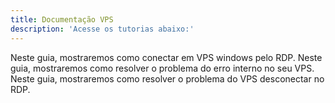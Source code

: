 ---
title: Documentação VPS
description: 'Acesse os tutorias abaixo:'
---

<Card title="Como conectar em VPS windows" icon="square-1" href="/vps/como-conectar-vps-windows">
  Neste guia, mostraremos como conectar em VPS windows pelo RDP.
</Card>

<Card title="Como resolver o problema do erro interno" icon="square-2" href="/vps/erro-interno">
  Neste guia, mostraremos como resolver o problema do erro interno no seu VPS.
</Card>

<Card title="Como resolver o problema do VPS desconectar no RDP" icon="square-3" href="/vps/vps-desconectar-no-rdp">
  Neste guia, mostraremos como resolver o problema do VPS desconectar no RDP.
</Card>